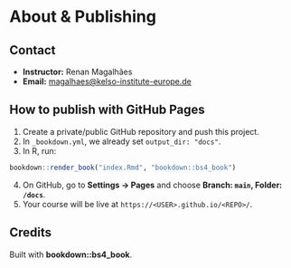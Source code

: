 
# About & Publishing {-}

## Contact

- **Instructor:** Renan Magalhães  
- **Email:** <magalhaes@kelso-institute-europe.de>

## How to publish with GitHub Pages

1. Create a private/public GitHub repository and push this project.  
2. In `_bookdown.yml`, we already set `output_dir: "docs"`.  
3. In R, run:

```r
bookdown::render_book("index.Rmd", "bookdown::bs4_book")
```

4. On GitHub, go to **Settings → Pages** and choose **Branch: `main`, Folder: `/docs`**.  
5. Your course will be live at `https://<USER>.github.io/<REPO>/`.

## Credits

Built with **bookdown::bs4_book**.
